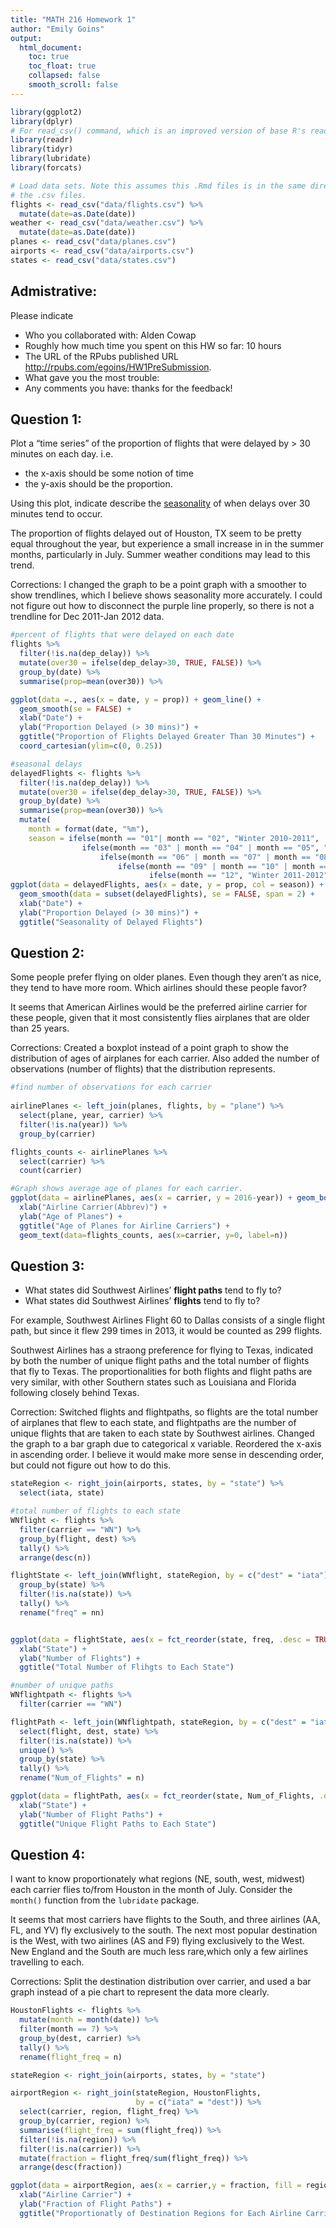 ```yaml
---
title: "MATH 216 Homework 1"
author: "Emily Goins"
output:
  html_document: 
    toc: true
    toc_float: true
    collapsed: false
    smooth_scroll: false
---
```


```r
library(ggplot2)
library(dplyr)
# For read_csv() command, which is an improved version of base R's read.csv()
library(readr) 
library(tidyr)
library(lubridate)
library(forcats)

# Load data sets. Note this assumes this .Rmd files is in the same directory as
# the .csv files.
flights <- read_csv("data/flights.csv") %>% 
  mutate(date=as.Date(date))
weather <- read_csv("data/weather.csv") %>% 
  mutate(date=as.Date(date))
planes <- read_csv("data/planes.csv")
airports <- read_csv("data/airports.csv")
states <- read_csv("data/states.csv")
```




## Admistrative:

Please indicate

* Who you collaborated with: Alden Cowap
* Roughly how much time you spent on this HW so far: 10 hours
* The URL of the RPubs published URL [http://rpubs.com/egoins/HW1PreSubmission](https://www.nhl.com/).
* What gave you the most trouble: 
* Any comments you have: thanks for the feedback!





## Question 1:

Plot a "time series" of the proportion of flights that were delayed by > 30 minutes on each day.  i.e.
 
* the x-axis should be some notion of time
* the y-axis should be the proportion.

Using this plot, indicate describe the
[seasonality](https://en.wikipedia.org/wiki/Seasonality) of when delays over 30
minutes tend to occur.

The proportion of flights delayed out of Houston, TX seem to be pretty equal throughout the year, but experience a small increase in in the summer months, particularly in July. Summer weather conditions may lead to this trend. 

Corrections: I changed the graph to be a point graph with a smoother to show trendlines, which I believe shows seasonality more accurately. I could not figure out how to disconnect the purple line properly, so there is not a trendline for Dec 2011-Jan 2012 data. 

```r

#percent of flights that were delayed on each date
flights %>% 
  filter(!is.na(dep_delay)) %>% 
  mutate(over30 = ifelse(dep_delay>30, TRUE, FALSE)) %>% 
  group_by(date) %>% 
  summarise(prop=mean(over30)) %>% 

ggplot(data =., aes(x = date, y = prop)) + geom_line() + 
  geom_smooth(se = FALSE) +
  xlab("Date") +
  ylab("Proportion Delayed (> 30 mins)") +
  ggtitle("Proportion of Flights Delayed Greater Than 30 Minutes") +
  coord_cartesian(ylim=c(0, 0.25))

#seasonal delays
delayedFlights <- flights %>% 
  filter(!is.na(dep_delay)) %>% 
  mutate(over30 = ifelse(dep_delay>30, TRUE, FALSE)) %>% 
  group_by(date) %>% 
  summarise(prop=mean(over30)) %>% 
  mutate(
    month = format(date, "%m"),
    season = ifelse(month == "01"| month == "02", "Winter 2010-2011", 
                ifelse(month == "03" | month == "04" | month == "05", "Spring", 
                    ifelse(month == "06" | month == "07" | month == "08", "Summer", 
                        ifelse(month == "09" | month == "10" | month == "11", "Fall",
                               ifelse(month == "12", "Winter 2011-2012", "other"))))))
ggplot(data = delayedFlights, aes(x = date, y = prop, col = season)) + geom_point() +
  geom_smooth(data = subset(delayedFlights), se = FALSE, span = 2) +
  xlab("Date") +
  ylab("Proportion Delayed (> 30 mins)") +
  ggtitle("Seasonality of Delayed Flights")

```



## Question 2:

Some people prefer flying on older planes.  Even though they aren't as nice,
they tend to have more room.  Which airlines should these people favor?

It seems that American Airlines would be the preferred airline carrier for these people, given that it most consistently flies airplanes that are older than 25 years. 

Corrections: Created a boxplot instead of a point graph to show the distribution of ages of airplanes for each carrier. Also added the number of observations (number of flights) that the distribution represents.

```r

#find number of observations for each carrier 
  
airlinePlanes <- left_join(planes, flights, by = "plane") %>%
  select(plane, year, carrier) %>%
  filter(!is.na(year)) %>%
  group_by(carrier)

flights_counts <- airlinePlanes %>%
  select(carrier) %>% 
  count(carrier)

#Graph shows average age of planes for each carrier.
ggplot(data = airlinePlanes, aes(x = carrier, y = 2016-year)) + geom_boxplot() +
  xlab("Airline Carrier(Abbrev)") +
  ylab("Age of Planes") +
  ggtitle("Age of Planes for Airline Carriers") +
  geom_text(data=flights_counts, aes(x=carrier, y=0, label=n))

```



## Question 3:

* What states did Southwest Airlines' **flight paths** tend to fly to?
* What states did Southwest Airlines' **flights** tend to fly to?

For example, Southwest Airlines Flight 60 to Dallas consists of a single flight
path, but since it flew 299 times in 2013, it would be counted as 299 flights.

Southwest Airlines has a straong preference for flying to Texas, indicated by both the number of unique flight paths and the total number of flights that fly to Texas. The proportionalities for both flights and flight paths are very similar, with other Southern states such as Louisiana and Florida following closely behind Texas.

Correction: Switched flights and flightpaths, so flights are the total number of airplanes that flew to each state, and flightpaths are the number of unique flights that are taken to each state by Southwest airlines. Changed the graph to a bar graph due to categorical x variable. Reordered the x-axis in ascending order. I believe it would make more sense in descending order, but could not figure out how to do this. 

```r
stateRegion <- right_join(airports, states, by = "state") %>%
  select(iata, state) 

#total number of flights to each state
WNflight <- flights %>%
  filter(carrier == "WN") %>%
  group_by(flight, dest) %>%
  tally() %>%
  arrange(desc(n)) 

flightState <- left_join(WNflight, stateRegion, by = c("dest" = "iata")) %>%
  group_by(state) %>%
  filter(!is.na(state)) %>%
  tally() %>%
  rename("freq" = nn) 


ggplot(data = flightState, aes(x = fct_reorder(state, freq, .desc = TRUE), y = freq)) + geom_bar(stat = "identity") +
  xlab("State") +
  ylab("Number of Flights") +
  ggtitle("Total Number of Flihgts to Each State")

#number of unique paths
WNflightpath <- flights %>%
  filter(carrier == "WN")

flightPath <- left_join(WNflightpath, stateRegion, by = c("dest" = "iata")) %>%
  select(flight, dest, state) %>%
  filter(!is.na(state)) %>%
  unique() %>%
  group_by(state) %>%
  tally() %>%
  rename("Num_of_Flights" = n)

ggplot(data = flightPath, aes(x = fct_reorder(state, Num_of_Flights, .desc=TRUE), y = Num_of_Flights)) + geom_bar(stat = "identity") +
  xlab("State") +
  ylab("Number of Flight Paths") +
  ggtitle("Unique Flight Paths to Each State")


```





## Question 4:

I want to know proportionately what regions (NE, south, west, midwest) each 
carrier flies to/from Houston in the month of July.  Consider the `month()`
function from the `lubridate` package.

It seems that most carriers have flights to the South, and three airlines (AA, FL, and YV) fly exclusively to the south. The next most popular destination is the West, with two airlines (AS and F9) flying exclusively to the West. New England and the South are much less rare,which only a few airlines travelling to each. 

Corrections: Split the destination distribution over carrier, and used a bar graph instead of a pie chart to represent the data more clearly. 

```r

HoustonFlights <- flights %>%
  mutate(month = month(date)) %>%
  filter(month == 7) %>%
  group_by(dest, carrier) %>%
  tally() %>%
  rename(flight_freq = n)

stateRegion <- right_join(airports, states, by = "state")

airportRegion <- right_join(stateRegion, HoustonFlights,
                            by = c("iata" = "dest")) %>%
  select(carrier, region, flight_freq) %>%
  group_by(carrier, region) %>%
  summarise(flight_freq = sum(flight_freq)) %>%
  filter(!is.na(region)) %>%
  filter(!is.na(carrier)) %>%
  mutate(fraction = flight_freq/sum(flight_freq)) %>%
  arrange(desc(fraction))

ggplot(data = airportRegion, aes(x = carrier,y = fraction, fill = region)) + geom_bar(stat = "identity") +
  xlab("Airline Carrier") +
  ylab("Fraction of Flight Paths") +
  ggtitle("Proportionatly of Destination Regions for Each Airline Carrier")


```



